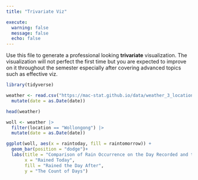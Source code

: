 ```yaml
---
title: "Trivariate Viz"

execute: 
  warning: false
  message: false
  echo: false
---
```


Use this file to generate a professional looking **trivariate** visualization.  The visualization will not perfect the first time but you are expected to improve on it throughout the semester especially after covering advanced topics such as effective viz.

```r
library(tidyverse)

weather <- read.csv("https://mac-stat.github.io/data/weather_3_locations.csv") |> 
  mutate(date = as.Date(date))  

head(weather)
```

```r
woll <- weather |>
  filter(location == "Wollongong") |> 
  mutate(date = as.Date(date))
```


```r
ggplot(woll, aes(x = raintoday, fill = raintomorrow)) + 
  geom_bar(position = "dodge")+
  labs(title = "Comparison of Rain Occurrence on the Day Recorded and the Day after",
       x = "Rained Today",
       fill = "Rained the Day After",
       y = "The Count of Days")
```




